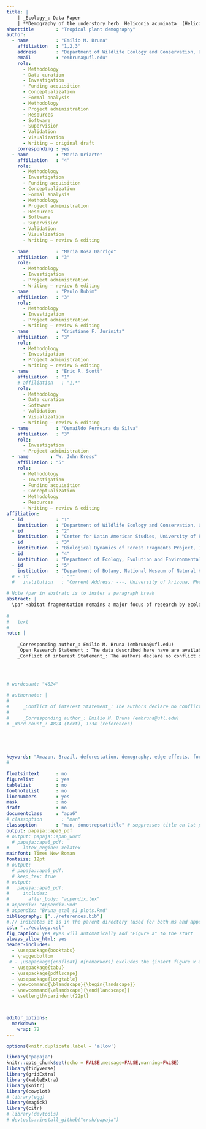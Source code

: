 ```yaml
---
title: |
    | _Ecology_: Data Paper 
    | **Demography of the understory herb _Heliconia acuminata_ (Heliconiaceae) in an experimentally fragmented tropical landscape**
shorttitle        : "Tropical plant demography"
author: 
  - name          : "Emilio M. Bruna"
    affiliation   : "1,2,3"
    address       : "Department of Wildlife Ecology and Conservation, University of Florida, PO Box 110430, Gainesville, FL 32611-0430, USA"
    email         : "embruna@ufl.edu"
    role:
      - Methodology
      - Data curation
      - Investigation
      - Funding acquisition
      - Conceptualization
      - Formal analysis
      - Methodology
      - Project administration
      - Resources
      - Software
      - Supervision
      - Validation
      - Visualization
      - Writing – original draft
    corresponding : yes
  - name          : "Maria Uriarte"
    affiliation   : "4"
    role:
      - Methodology
      - Investigation
      - Funding acquisition
      - Conceptualization
      - Formal analysis
      - Methodology
      - Project administration
      - Resources
      - Software
      - Supervision
      - Validation
      - Visualization
      - Writing – review & editing
      
  - name          : "Maria Rosa Darrigo"
    affiliation   : "3"
    role:
      - Methodology
      - Investigation
      - Project administration
      - Writing – review & editing
  - name          : "Paulo Rubim"
    affiliation   : "3"
    role: 
      - Methodology
      - Investigation
      - Project administration
      - Writing – review & editing
  - name          : "Cristiane F. Jurinitz"
    affiliation   : "3"
    role: 
      - Methodology
      - Investigation
      - Project administration
      - Writing – review & editing
  - name          : "Eric R. Scott"
    affiliation   : "1"
    # affiliation   : "1,*"
    role:
      - Methodology
      - Data curation
      - Software
      - Validation
      - Visualization
      - Writing – review & editing
  - name          : "Osmaildo Ferreira da Silva"
    affiliation   : "3"
    role: 
      - Investigation
      - Project administration
  - name        : "W. John Kress"
    affiliation : "5"
    role:
      - Methodology
      - Investigation
      - Funding acquisition
      - Conceptualization
      - Methodology
      - Resources
      - Writing – review & editing
affiliation:
  - id            : "1"
    institution   : "Department of Wildlife Ecology and Conservation, University of Florida, PO Box 110430, Gainesville, FL 32611-0430, USA"
  - id            : "2"
    institution   : "Center for Latin American Studies, University of Florida, PO Box 115530, Gainesville, FL 32611-5530, USA"
  - id            : "3"
    institution   : "Biological Dynamics of Forest Fragments Project, INPA-PDBFF, CP 478, Manaus, AM 69011-970, Brazil"
  - id            : "4"
    institution   : "Department of Ecology, Evolution and Environmental Biology, Columbia University, 1200 Amsterdam Ave., New York, New York 10027, USA"
  - id            : "5"
    institution   : "Department of Botany, National Museum of Natural History, PO Box 37012, Smithsonian Institution, PO Box 37012, Washington DC, USA"
  # - id            : "*"
  #   institution   : "Current Address: ---, University of Arizona, Pheonix, AZ ZIP CODE, USA"

# Note /par in abstratc is to inster a paragraph break
abstract: |
  \par Habitat fragmentation remains a major focus of research by ecologists decades after being put forward as a threat to the integrity of ecosystems. While studies have documented myriad biotic changes in fragmented landscapes, including the local extinction of species from fragments, the demographic mechanisms underlying these extinctions are rarely known. However, many of them – especially in lowland tropical forests – are thought to be driven by one of two mechanisms: (1) reduced recruitment in fragments resulting from changes in the diversity or abundance of pollinators and seed dispersers or (2) increased rates of individual mortality in fragments due to dramatically altered abiotic conditions, especially near fragment edges. Unfortunately, there have been few tests of these potential mechanisms due to the paucity of long-term and comprehensive demographic data collected in both forest fragments and continuous forest sites. Here we report 11 years (1998-2009) of demographic data from populations of the Amazonian understory herb _Heliconia acuminata_ (LC Rich.) found at Brazil's Biological Dynamics of Forest Fragments Project (BDFFP). The dataset comprises >66,000 plant$\times$year records of 8586 plants, including 3464 seedlings established after the first census. Seven populations were in experimentally isolated fragments (one in each of four 1-ha fragments and one in each of three 10-ha fragments), with the remaining six populations in continuous forest. Each population was in a $50\times100$m permanent plot, with the distance between plots ranging from 500 m-60 km. The plants in each plot were censused annually, at which time we recorded, identified, marked, and measured new seedlings, identified any previously marked plants that died, and recorded the size of surviving individuals. Each plot was also surveyed 4-5 times during the flowering season to identify reproductive plants and record the number of inflorescences each produced. These data have been used to investigate topics ranging from the way fragmentation-related reductions in germination influence population dynamics to statistical methods for analyzing reproductive rates. This breadth of prior use reflects the value of these data to future researchers. In addition to analyses of plant responses to habitat fragmentation, these data can be used to address fundamental questions in plant demography, the evolutionary ecology of tropical plants, and for developing and testing demographic models and tools. Though we welcome opportunities to collaborate with interested users, there are no restrictions on the use this data set. However, we do request that those using the data for teaching or research inform us of how they are doing so and cite this paper and the data archive when appropriate. Any publication using the data must also include a BDFFP Technical Series Number in the Acknowledgments. Authors can request this series number upon the acceptance of their article by contacting the BDFFP's Scientific Coordinator or E. M. Bruna.  
  
# 
#   text
# 
note: | 
    
    _Corresponding author_: Emilio M. Bruna (embruna@ufl.edu)  
    _Open Research Statement_: The data described here have are available as Supporting Information at [_url to be added_] and have been archived at the Dryad Digital Repository [_url to be added_]. The version of the code used to review, correct, and prepare this archive is at Zenodo [_url to be added_]. The code used to prepare this manuscript -- including statistical summaries, tables, and figures -- has also been archived at Zenodo [_url to be added_]. Post-publication updates to code and the data sets, along with other project-related information, can be found at the [HDP Github Repository](https://github.com/BrunaLab/HeliconiaSurveys).
    _Conflict of interest Statement_: The authors declare no conflict of interest.

    
  

# wordcount: "4824"
  
# authornote: |
#     
#     _Conflict of interest Statement_: The authors declare no conflict of interest.
#   
#     _Corresponding author_: Emilio M. Bruna (embruna@ufl.edu)
# _Word count_: 4824 (text), 1734 (references)
  
      



keywords: "Amazon, Brazil, deforestation, demography, edge effects, forest fragments, habitat fragmentation, integral projection models, matrix models, population dynamics, vital rates"
# 

floatsintext      : no
figurelist        : yes
tablelist         : no
footnotelist      : no
linenumbers       : yes
mask              : no
draft             : no
documentclass     : "apa6"
# classoption       : "man"
classoption       : "man, donotrepeattitle" # suppresses title on 1st page of MS
output: papaja::apa6_pdf
# output: papaja::apa6_word
  # papaja::apa6_pdf:
#     latex_engine: xelatex
mainfont: Times New Roman
fontsize: 12pt
# output: 
  # papaja::apa6_pdf:
  # keep_tex: true   
# output:
#   papaja::apa6_pdf:
#     includes:
#       after_body: "appendix.tex"
# appendix: "Appendix.Rmd"
# appendix: "Bruna_etal_s1_plots.Rmd"
bibliography: ["../references.bib"] 
#.// indicates it is in the parent directory (used for both ms and appendix)
csl: "../ecology.csl"
fig_caption: yes #yes will automatically add "Figure X" to the start 
always_allow_html: yes
header-includes:
  - \usepackage{booktabs}
  - \raggedbottom
 # - \usepackage{endfloat} #[nomarkers] excludes the {insert figure x around here] from main text. The others exclude the list of tables and figures. https://cs.brown.edu/about/system/managed/latex/doc/endfloat.pdf
  - \usepackage{tabu}
  - \usepackage{pdflscape}
  - \usepackage{longtable}
  - \newcommand{\blandscape}{\begin{landscape}}
  - \newcommand{\elandscape}{\end{landscape}}
  - \setlength\parindent{22pt}



editor_options: 
  markdown: 
    wrap: 72
---
```


```r
options(knitr.duplicate.label = 'allow')
```

```r
library("papaja")
knitr::opts_chunk$set(echo = FALSE,message=FALSE,warning=FALSE)
library(tidyverse)
library(gridExtra)
library(kableExtra)
library(knitr)
library(cowplot)
# library(egg)
library(magick)
library(citr)
# library(devtools)
# devtools::install_github("crsh/papaja")
```

<!-- ```{r data_load, cached=TRUE, echo = FALSE, warning=FALSE,message = FALSE} -->
<!-- # knitr::opts_chunk$set(echo = FALSE) -->

<!-- urlfile_plants<-("https://raw.githubusercontent.com/BrunaLab/HeliconiaSurveys/master/data_clean/HDP_1998_2009.csv") -->
<!-- ha_plants<-read_csv(url(urlfile_plants)) -->

<!-- urlfile_plots<-"https://raw.githubusercontent.com/BrunaLab/HeliconiaSurveys/master/data_clean/HDP_plots.csv" -->
<!-- ha_plots<-read_csv(url(urlfile_plots)) -->

<!-- ``` -->


<!-- ```{r GlobalOptions, include=FALSE} -->
<!-- options(knitr.duplicate.label = 'allow') -->
<!-- knitr::opts_chunk$set(fig.pos = 'h') -->
<!-- ``` -->

<!-- ```{r setup, include = FALSE} -->
<!-- library("papaja") -->
<!-- knitr::opts_chunk$set(echo = FALSE,message=FALSE,warning=FALSE) -->
<!-- library(tidyverse) -->
<!-- library(gridExtra) -->
<!-- library(kableExtra) -->
<!-- library(knitr) -->
<!-- library(cowplot) -->
<!-- # library(egg) -->
<!-- library(magick) -->
<!-- library(citr) -->
<!-- # library(devtools) -->
<!-- # devtools::install_github("crsh/papaja") -->
<!-- ``` -->

<!-- ```{r data_load, cached=TRUE, echo = FALSE, warning=FALSE,message = FALSE} -->
<!-- # knitr::opts_chunk$set(echo = FALSE) -->

<!-- urlfile_plants<-("https://raw.githubusercontent.com/BrunaLab/HeliconiaSurveys/master/data/survey_archive/HDP_survey.csv") -->
<!-- ha_plants<-read_csv(url(urlfile_plants)) -->

<!-- urlfile_plots<-"https://raw.githubusercontent.com/BrunaLab/HeliconiaSurveys/master/data/survey_archive/HDP_plots.csv" -->
<!-- ha_plots<-read_csv(url(urlfile_plots)) -->

<!-- # This is to save the info on the version of the data sets used in the paper  -->
<!-- urlfile_v_plots<-"https://raw.githubusercontent.com/BrunaLab/HeliconiaSurveys/master/data/survey_archive/HDP_plots_version_info.txt" -->
<!-- version_plots<-read_lines(url(urlfile_v_plots)) -->

<!-- urlfile_v_survey<-"https://raw.githubusercontent.com/BrunaLab/HeliconiaSurveys/master/data/survey_archive/HDP_survey_version_info.txt" -->
<!-- version_survey<-read_lines(url(urlfile_v_survey)) -->

<!-- version_survey$file<-"survey" -->
<!-- names(version_survey)<-c("version", "date", "file") -->
<!-- version_plots$file<-"plots" -->
<!-- names(version_plots)<-c("version", "date", "file") -->
<!-- versions_for_ms<-bind_rows(as_tibble(version_survey), -->
<!--                            as_tibble(version_plots)) %>%  -->
<!--   relocate(file,.before=1) -->
<!-- write_csv(versions_for_ms,"./MetadataS1/versions_for_ms.csv") -->



<!-- # these data were for a pilot study on self-fertilization and are useful records of number fof flowers, fruits, etc. -->
<!-- urlfile_reprodata2<-paste0("https://raw.githubusercontent.com/BrunaLab/Hacuminata_leaf_shoot_height_data/master/data_clean/ha_size_data_1998_cor.csv") -->
<!-- ha_repro2<-read_csv(url(urlfile_reprodata2)) -->


<!-- ``` -->




<!-- ```{r plot_file_info, cached=TRUE, echo = FALSE, warning=FALSE,message = FALSE} -->

<!-- # Function to find size of the file -->
<!-- library(rvest) -->

<!-- plot_url<-paste0("https://github.com/BrunaLab/HeliconiaSurveys/", -->
<!--             "blob/9d56950ae221911dc90e4826c1fbb8f46c62b659/", -->
<!--             "data/survey_archive/HDP_plots.csv") -->
<!--   plot_page <- read_html(plot_url) -->

<!--   plot_file <- tail(strsplit(plot_url, "/")[[1]], 1) -->
<!--   plot_div1 <- "text-mono f6 flex-auto pr-3 flex-order-2 flex-md-order-1" -->


<!--   file_plots_size <- plot_page %>% -->
<!--     html_elements(xpath = paste0("//div[@class='", plot_div1, "']")) %>% -->
<!--     html_text() %>% -->
<!--     strsplit("\n") %>% -->
<!--     sapply(trimws) %>% -->
<!--     getElement(5) -->
<!--   # file_plots_size -->

<!--   # file_plots_date <- plot_page %>% -->
<!--   #   html_elements(xpath = '//*[@id="repo-content-pjax-container"]') %>% -->
<!--   #   # html_text() %>% -->
<!--   #   # strsplit("\n") %>% -->
<!--   #   # sapply(trimws) -->
<!--   #   html_elements("relative-time") %>% -->
<!--   #   html_attr("datetime") %>% -->
<!--   #   as.POSIXct() -->
<!--   # file_plots_date -->


<!-- rm(plot_url) -->
<!-- rm(plot_page) -->
<!-- rm(plot_file) -->
<!-- rm(plot_div1) -->

<!-- # ha_plots <- read_csv("./survey_clean/HDP_plots.csv", col_types = cols()) -->
<!-- # Number of rows in the survey file -->
<!-- file_plots_rows <- nrow(ha_plots)+1  -->

<!-- ``` -->
<!-- ```{r plants_file_size, cached=TRUE, echo = FALSE, warning=FALSE,message = FALSE} -->

<!--  # Function to find size of the file -->
<!--  library(rvest) -->

<!--  plant_url<-paste0("https://github.com/BrunaLab/HeliconiaSurveys/", -->
<!--                    "blob/9d56950ae221911dc90e4826c1fbb8f46c62b659/", -->
<!--                    "data/survey_archive/HDP_survey.csv") -->

<!--    plant_page <- read_html(plant_url) -->

<!--    plant_file <- tail(strsplit(plant_url, "/")[[1]], 1) -->
<!--    plant_div1 <- "text-mono f6 flex-auto pr-3 flex-order-2 flex-md-order-1" -->


<!--    file_plants_size <- plant_page %>% -->
<!--      html_elements(xpath = paste0("//div[@class='", plant_div1, "']")) %>% -->
<!--      html_text() %>% -->
<!--      strsplit("\n") %>% -->
<!--      sapply(trimws) %>% -->
<!--      getElement(3) -->
<!--    # file_plants_size -->

<!--    # file_plants_date <- plant_page %>% -->
<!--    #  html_elements(xpath = '//*[@id="repo-content-pjax-container"]') %>% -->
<!--    #   html_elements("relative-time") %>% -->
<!--    #   html_attr("datetime") %>% -->
<!--    #   as.POSIXct() -->
<!--    # file_plants_date -->


<!-- #  data on flowering and fruiting -->
<!--    # file_plants_date -->



<!--  rm(plant_url) -->
<!--  rm(plant_page) -->
<!--  rm(plant_file) -->
<!--  rm(plant_div1) -->

<!--  # No of rows in the file -->
<!--  file_plants_rows <- nrow(ha_plants)+1 # Need to add one for the header -->

<!-- ``` -->
<!-- ```{r cached=TRUE, echo = FALSE, warning=FALSE,message = FALSE} -->

<!-- nplants <- ha_plants %>% -->
<!--   summarize(n=n_distinct(plant_id)) -->

<!-- nsdlgs <- ha_plants %>% -->
<!--   filter(recorded_sdlg=="TRUE") %>%  -->
<!--   tally() -->

<!-- nrows<-nrow(ha_plants) -->

<!-- ``` -->
